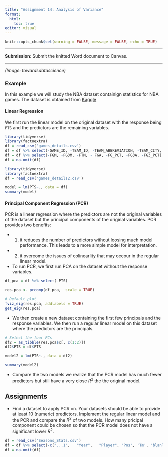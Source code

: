 ```yaml
---
title: "Assignment 14: Analysis of Variance"
format: 
  html: 
    toc: true
editor: visual
---
```


```r
knitr::opts_chunk$set(warning = FALSE, message = FALSE, echo = TRUE)
```

------------------------------------------------------------------------

**Submission**: Submit the knitted Word document to Canvas.

------------------------------------------------------------------------


*(Image: towardsdatascience)*

### Example

In this example we will study the NBA dataset containign statistics for NBA games.  The dataset is obtained from [Kaggle](https://www.kaggle.com/datasets/nathanlauga/nba-games)

#### Linear Regression 

We first run the linear model on the original dataset with the response being `PTS` and the predictors are the remaining variables.

```r
library(tidyverse)
library(factoextra)
df = read_csv('games_details.csv')
df = df %>% select(-GAME_ID, -TEAM_ID, -TEAM_ABBREVIATION, -TEAM_CITY, -PLAYER_ID, -PLAYER_NAME, -NICKNAME, -COMMENT, -MIN, -START_POSITION)
df = df %>% select(-FGM, -FG3M, -FTM, - FGA, -FG_PCT, -FG3A, -FG3_PCT)
df = na.omit(df)
```



```r
library(tidyverse)
library(factoextra)
df = read_csv('games_details2.csv')

model = lm(PTS~., data = df)
summary(model)
```

#### Principal Component Regression (PCR)

PCR is a linear regression where the predictors are not the original variables of the dataset but the principal components of the original variables. PCR provides two benefits:  

- (1) it reduces the number of predictors without loosing much model performance.  This leads to a more simple model for interpretation. 

- (2) it overcome the issues of colinearlity that may occour in the regular linear model. 

- To run PCR, we first run PCA on the dataset without the response variables.

```r
df_pca = df %>% select(-PTS)

res.pca <- prcomp(df_pca,  scale = TRUE)

# Default plot
fviz_eig(res.pca, addlabels = TRUE)
get_eig(res.pca)
```
- We then create a new dataset containing the first few principals and the response variables.  We then run a regular linear model on this dataset where the predictors are the principals.

```r
# Select the four PCs
df2 = as_tibble(res.pca$x[, c(1:2)])
df2$PTS = df$PTS

model2 = lm(PTS~., data = df2)

summary(model2)
```

- Compare the two models we realize that the PCR model has much fewer predictors but still have a very close $R^2$ the the original model. 


## Assignments

- Find a dataset to apply PCR on. Your datasets should be able to provide at least 10 (numeric) predictors. Implement the regular linear model and the PCR and compare the $R^2$ of two models.  How many pricipal component could be chosen so that the PCR model does not have a significant lower $R^2$. 




```r
df = read_csv('Seasons_Stats.csv')
df = df %>% select(-c("...1",   "Year",   "Player", "Pos", 'Tm', "blanl", "blank2" ))
df = na.omit(df)
```





